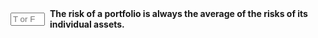 
::: {.question-block}

<form onsubmit="event.preventDefault(); checkAnswerBox('module3_tf_q66','F')" style="display: flex; align-items: center; gap: 8px;">
<input type="text" id="module3_tf_q66" name="module3_tf_q66" maxlength="1" placeholder="T or F" style="width: 55px;" data-correct-answer="F" /> 
<label for="module3_tf_q66"><strong>The risk of a portfolio is always the average of the risks of its individual assets.</strong></label>
</form>

<div id="feedback-module3_tf_q66" class="feedback" data-status="" style="display:none;">
The sentence is FALSE. Portfolio risk depends on correlations; it can be lower than the weighted average of individual volatilities.
</div>
:::
